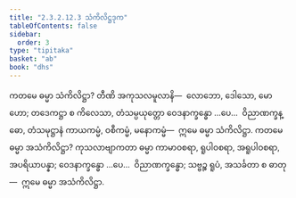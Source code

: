 ```yaml
---
title: "2.3.2.12.3 သံကိလိဋ္ဌဒုက"
tableOfContents: false
sidebar:
  order: 3
type: "tipitaka"
basket: "ab"
book: "dhs"
---
```



<DynamicBreadcrumb />

<Division number="1249" book="dhs">

<Paragraph number="1948" book="dhs">
ကတမေ ဓမ္မာ သံကိလိဋ္ဌာ? တီဏိ အကုသလမူလာနိ—  လောဘော, ဒေါသော, မောဟော; တဒေကဋ္ဌာ စ ကိလေသာ, တံသမ္ပယုတ္တော ဝေဒနာက္ခန္ဓော …ပေ…  ဝိညာဏက္ခန္ဓော, တံသမုဋ္ဌာနံ ကာယကမ္မံ, ဝစီကမ္မံ, မနောကမ္မံ—  ဣမေ ဓမ္မာ သံကိလိဋ္ဌာ.
</Paragraph>

</Division>
<Division number="1250" book="dhs">

<Paragraph number="1949" book="dhs">
ကတမေ ဓမ္မာ အသံကိလိဋ္ဌာ? ကုသလာဗျာကတာ ဓမ္မာ ကာမာဝစရာ, ရူပါဝစရာ, အရူပါဝစရာ, အပရိယာပန္နာ; ဝေဒနာက္ခန္ဓော …ပေ…  ဝိညာဏက္ခန္ဓော; သဗ္ဗဉ္စ ရူပံ, အသင်္ခတာ စ ဓာတု—  ဣမေ ဓမ္မာ အသံကိလိဋ္ဌာ.
</Paragraph>
</Division>